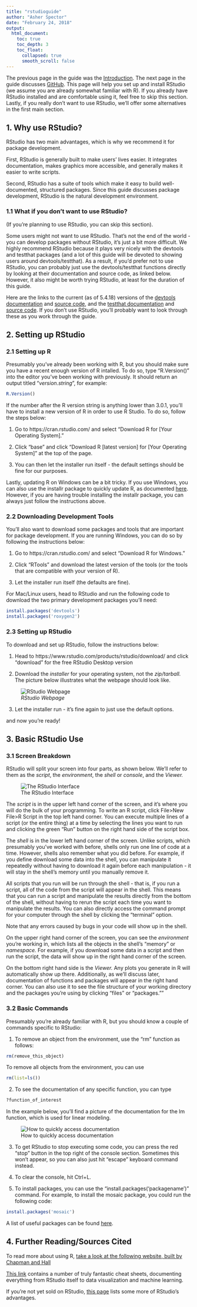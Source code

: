 ```yaml
---
title: "rstudioguide"
author: "Asher Spector"
date: "February 24, 2018"
output: 
  html_document:
    toc: true
    toc_depth: 3
    toc_float:
      collapsed: true
      smooth_scroll: false
---
```


The previous page in the guide was the [Introduction](./index.html). The next page in the guide discusses [GitHub](./githubguide.html). This page will help you set up and install RStudio (we assume you are already somewhat familiar with R). If you already have RStudio installed and are comfortable using it, feel free to skip this section. Lastly, if you really don't want to use RStudio, we'll offer some alternatives in the first main section.

## 1. Why use RStudio?

RStudio has two main advantages, which is why we recommend it for package development.

First, RStudio is generally built to make users' lives easier. It integrates documentation, makes graphics more accessible, and generally makes it easier to write scripts.

Second, RStudio has a suite of tools which make it easy to build well-documented, structured packages. Since this guide discusses package development, RStudio is the natural development environment. 

### 1.1 What if you don't want to use RStudio?

(If you're planning to use RStudio, you can skip this section).

Some users might not want to use RStudio. That's not the end of the world - you can develop packages without RStudio, it's just a bit more difficult. We highly recommend RStudio because it plays very nicely with the devtools and testthat packages (and a lot of this guide will be devoted to showing users around devtools/testthat). As a result, if you'd prefer not to use RStudio, you can probably just use the devtools/testthat functions directly by looking at their documentation and source code, as linked below. However, it also might be worth trying RStudio, at least for the duration of this guide. 

Here are the links to the current (as of 5.4.18) versions of the [devtools documentation](https://www.rdocumentation.org/packages/devtools/versions/1.13.3) and [source code](https://www.rdocumentation.org/packages/devtools/versions/1.13.3/source), and the [testthat documentation](https://www.rdocumentation.org/packages/testthat/versions/2.0.0) and [source code](https://www.rdocumentation.org/packages/testthat/versions/2.0.0/source). If you don't use RStudio, you'll probably want to look through these as you work through the guide. 

## 2. Setting up RStudio

### 2.1 Setting up R

Presumably you've already been working with R, but you should make sure you have a recent enough version of R intalled. To do so, type "R.Version()" into the editor you've been working with previously. It should return an output titled "$version.string$", for example:
```r
R.Version()
```

If the number after the R version string is anything lower than 3.0.1, you'll have to install a new version of R in order to use R Studio. To do so, follow the steps below:

1. Go to https://cran.rstudio.com/ and select "Download R for [Your Operating System]." 

2. Click "base" and click "Download R [latest version] for [Your Operating System]" at the top of the page.

3. You can then let the installer run itself - the default settings should be fine for our purposes. 

Lastly, updating R on Windows can be a bit tricky. If you use Windows, you can also use the installr package to quickly update R, as documented [here](https://www.r-statistics.com/2015/06/a-step-by-step-screenshots-tutorial-for-upgrading-r-on-windows/). However, if you are having trouble installing the installr package, you can always just follow the instructions above. 

### 2.2 Downloading Development Tools

You'll also want to download some packages and tools that are important for package development. If you are running Windows, you can do so by following the instructions below:

1. Go to https://cran.rstudio.com/ and select "Download R for Windows."

2. Click "RTools" and download the latest version of the tools (or the tools that are compatible with your version of R).

3. Let the installer run itself (the defaults are fine).

For Mac/Linux users, head to RStudio and run the following code to download the two primary development packages you'll need:

```r
install.packages('devtools')
install.packages('roxygen2')
```

### 2.3 Setting up RStudio

To download and set up RStudio, follow the instructions below:

1. Head to https://www.rstudio.com/products/rstudio/download/ and click "download" for the free RStudio Desktop version

2. Download the *installer* for your operating system, not the *zip/tarball.* The picture below illustrates what the webpage should look like. 

![*RStudio Webpage*](./Images/rstudio.PNG)

3. Let the installer run - it's fine again to just use the default options. 

and now you're ready!

## 3. Basic RStudio Use

### 3.1 Screen Breakdown

RStudio will split your screen into four parts, as shown below. We'll refer to them as the *script*, the *environment*, the *shell* or *console*, and the *Viewer.*

![The RStudio Interface](./Images/rstudio2.PNG)


The *script* is in the upper left hand corner of the screen, and it's where you will do the bulk of your programming. To write an R script, click File>New File>R Script in the top left hand corner. You can execute multiple lines of a script (or the entire thing) at a time by selecting the lines you want to run and clicking the green "Run" button on the right hand side of the script box. 

The *shell* is in the lower left hand corner of the screen. Unlike scripts, which presumably you've worked with before, shells only run one line of code at a time. However, shells also remember what you did before. For example, if you define download some data into the shell, you can manipulate it repeatedly without having to download it again before each manipulation - it will stay in the shell's memory until you manually remove it.

All scripts that you run will be run through the shell - that is, if you run a script, all of the code from the script will appear in the shell. This means that you can run a script and manipulate the results directly from the bottom of the shell, without having to rerun the script each time you want to manipulate the results. You can also directly access the command prompt for your computer through the shell by clicking the "terminal" option.

Note that any errors caused by bugs in your code will show up in the shell. 

On the upper right hand corner of the screen, you can see the *environment* you're working in, which lists all the objects in the shell's "memory" or *namespace.* For example, if you download some data in a script and then run the script, the data will show up in the right hand corner of the screen.

On the bottom right hand side is the *Viewer.* Any plots you generate in R will automatically show up there. Additionally, as we'll discuss later, documentation of functions and packages will appear in the right hand corner. You can also use it to see the file structure of your working directory and the packages you're using by clicking "files" or "packages.""

### 3.2 Basic Commands

Presumably you're already familiar with R, but you should know a couple of commands specific to RStudio:

1. To remove an object from the environment, use the "rm" function as follows:

```r
rm(remove_this_object)

```

To remove all objects from the environment, you can use

```r
rm(list=ls())

```

2. To see the documentation of any specific function, you can type

```r
?function_of_interest
```

In the example below, you'll find a picture of the documentation for the lm function, which is used for linear modeling. 

![How to quickly access documentation](Images/rstudio3.PNG)

3. To get RStudio to stop executing some code, you can press the red "stop" button in the top right of the console section. Sometimes this won't appear, so you can also just hit "escape" keyboard command instead.

4. To clear the console, hit Ctrl+L. 

5. To install packages, you can use the "install.packages('packagename')" command. For example, to install the mosaic package, you could run the following code:

```r
install.packages('mosaic')
```

A list of useful packages can be found [here](https://support.rstudio.com/hc/en-us/articles/201057987-Quick-list-of-useful-R-packages). 

## 4. Further Reading/Sources Cited

To read more about using R, [take a look at the following website, built by Chapman and Hall](http://adv-r.had.co.nz/)

[This link](https://www.rstudio.com/resources/cheatsheets/) contains a number of truly fantastic cheat sheets, documenting everything from RStudio itself to data visualization and machine learning.

If you're not yet sold on RStudio, [this page](https://www.theanalysisfactor.com/the-advantages-of-rstudio/) lists some more of RStudio's advantages. 
